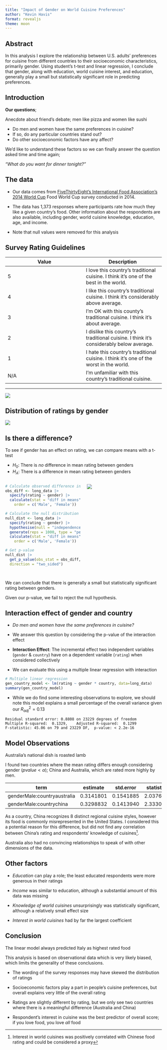 ```yaml
---
title: "Impact of Gender on World Cuisine Preferences"
author: "Kevin Havis"
format: revealjs
theme: moon
---
```


## Abstract

In this analysis I explore the relationship between U.S. adults' preferences for cuisine from different countries to their socioeconomic characteristics, primarily gender. Using student's t-test and linear regression, I conclude that gender, along with education, world cuisine interest, and education, generally play a small but statistically significant role in predicting preferences.

## Introduction {.smaller}

**Our questions**;

::: notes
Anecdote about friend's debate; men like pizza and women like sushi
:::

-   Do men and women have the same preferences in cuisine?
-   If so, do any particular countries stand out?
-   Do other socioeconomic factors have any affect?

We'd like to understand these factors so we can finally answer the question asked time and time again;

:::: fragment
::: r-fit-text
*"What do you want for dinner tonight?"*
:::
::::

## The data

-   Our data comes from [FiveThirtyEight's International Food Association's 2014 World Cup](https://fivethirtyeight.com/features/the-fivethirtyeight-international-food-associations-2014-world-cup/) Food World Cup survey conducted in 2014.

-   The data has 1,373 responses where participants rate how much they like a given country's food. Other information about the respondents are also available, including gender, world cuisine knowledge, education, age, and income.

-   Note that null values were removed for this analysis

## Survey Rating Guidelines {.smaller}

| Value | Description |
|------------------------------------|------------------------------------|
| 5 | I love this country's traditional cuisine. I think it's one of the best in the world. |
| 4 | I like this country's traditional cuisine. I think it's considerably above average. |
| 3 | I'm OK with this county's traditional cuisine. I think it's about average. |
| 2 | I dislike this country's traditional cuisine. I think it's considerably below average. |
| 1 | I hate this country's traditional cuisine. I think it's one of the worst in the world. |
| N/A | I'm unfamiliar with this country's traditional cuisine. |

------------------------------------------------------------------------

![](native_food_presentation_files/imgs/rating_by_gender_country.png){fig-align="center"}

## Distribution of ratings by gender

![](native_food_presentation_files/imgs/rating_gender_distrib.png)

## Is there a difference? {.smaller}

To see if gender has an effect on rating, we can compare means with a t-test

-   $H_0$: There is *no* difference in mean rating between genders
-   $H_A$: There is a difference in mean rating between genders

::::::: columns
:::: {.column width="50%"}
::: fragment
``` r
# Calculate observed difference in means    
obs_diff <- long_data |> 
  specify(rating ~ gender) |> 
  calculate(stat = "diff in means",
    order = c('Male', 'Female'))

# Calculate the null distribution
null_dist <- long_data |> 
  specify(rating ~ gender) |> 
  hypothesise(null = "independence") |> 
  generate(reps = 1000, type = "permute") |> 
  calculate(stat = "diff in means",
    order = c('Male', 'Female'))

# Get p-value
null_dist |> 
  get_p_value(obs_stat = obs_diff,
  direction = "two_sided")
  
```
:::
::::

:::: {.column width="50%"}
::: fragment
![](native_food_presentation_files/imgs/null_dist.png)
:::
::::
:::::::

::: fragment
We can conclude that there is generally a small but statistically significant rating between genders.

Given our p-value, we fail to reject the null hypothesis.
:::

## Interaction effect of gender and country {.smaller}

-   *Do men and women have the same preferences in cuisine?*

-   We answer this question by considering the p-value of the interaction effect

-   **Interaction Effect**: The incremental effect two independent variables (`gender` & `country`) have on a dependent variable (`rating`) when considered collectively

-   We can evaluate this using a multiple linear regression with interaction

``` r
# Multiple linear regression
gen_country_model <- lm(rating ~ gender * country, data=long_data)
summary(gen_country_model)
```

-   While we do find some interesting observations to explore, we should note this model explains a small percentage of the overall variance given our $R_{adj}^2 = 0.13$

```         
Residual standard error: 0.8808 on 23229 degrees of freedom
Multiple R-squared:  0.1329,    Adjusted R-squared:  0.1299 
F-statistic: 45.06 on 79 and 23229 DF,  p-value: < 2.2e-16
```

## Model Observations {.smaller}

::: notes
Australia's national dish is roasted lamb
:::

I found two countries where the mean rating differs enough considering gender ($pvalue<\alpha$); China and Australia, which are rated more highly by men.

| term                        | estimate  | std.error | statistic | p.value        |
|--------------------|-------------|-------------|-------------|-------------|
| genderMale:countryaustralia | 0.3141801 | 0.1541885 | 2.037636  | **0.04159765** |
| genderMale:countrychina     | 0.3298832 | 0.1413940 | 2.333077  | **0.01965260** |

As a country, China recognizes 8 distinct regional cuisine styles, however its food is commonly misrepresented in the United States. I considered this a potential reason for this difference, but did not find any correlation between China's rating and respondents' knowledge of cuisines[^1].

[^1]: Interest in world cuisines was positively correlated with Chinese food rating and could be considered a proxy

Australia also had no convincing relationships to speak of with other dimensions of the data.

## Other factors

-   *Education* can play a role; the least educated respondents were more generous in their ratings

-   *Income* was similar to education, although a substantial amount of this data was missing

-   *Knowledge of world cuisines* unsurprisingly was statistically significant, although a relatively small effect size

-   *Interest in world cuisines* had by far the largest coefficient

## Conclusion {.smaller}

::: notes
The linear model always predicted Italy as highest rated food
:::

This analysis is based on observational data which is very likely biased, which limits the generality of these conclusions.

-   The wording of the survey responses may have skewed the distribution of ratings

-   Socioeconomic factors play a part in people's cuisine preferences, but overall explains very little of the overall rating

-   Ratings are slightly different by rating, but we only see two countries where there is a meaningful difference (Australia and China)

-   Respondent's interest in cuisine was the best predictor of overall score; if you love food, you love *all* food
